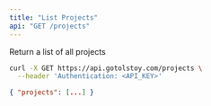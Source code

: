 ```yaml
---
title: "List Projects"
api: "GET /projects"
---
```


Return a list of all projects

<RequestExample>

```bash Request
curl -X GET https://api.gotolstoy.com/projects \
  --header 'Authentication: <API_KEY>'
```

</RequestExample>

<ResponseExample>

```json Response
{ "projects": [...] }
```

</ResponseExample>
